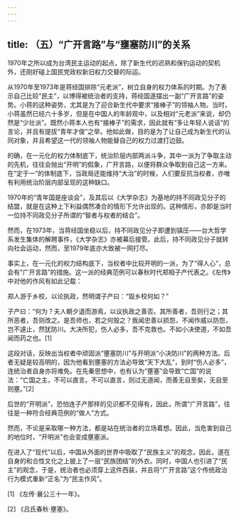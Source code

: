 ```yaml
---
---
---
```

title: （五）“广开言路”与“壅塞防川”的关系
---




1970年之所以成为台湾民主运动的起点，除了新生代的迟熟和保钓运动的契机外，还刚好碰上国民党政权新旧权力交替的际运。

从1970年至1973年是蒋经国排除“元老派”，树立自身的权力体系的时期。为了表示自己比较“民主”，以博得被统治者的支持，蒋经国遂摆出一副“广开言路”的姿势。小蒋的这种姿势，尤其是为了迎合新生代中要求“接棒子”的领袖人物。当时，小蒋虽然已经六十多岁，但是在中国人的年龄观中，以及相对“元老派”来说，却仍然是“少壮派”。既然小蒋本人也有“接棒子”的需求，因此就有“多让年轻人说话”的言论，并且有提拔“青年才俊”之举。他如此做，目的是为了让自己成为新生代的认同对象，并且希望这一代的领袖人物能替自己的权力过渡打边鼓。

的确，在一元化的权力体制底下，统治阶层内部两派斗争，其中一派为了争取主动的先机，往往会抛出“开明”的假象，广开言路，以便将群众争取到自己这一方来。在“定于一”的体制底下，当政局还能维持“大治”的时候，人们要反抗当权者，亦唯有利用统治阶层内部呈现的这种缺口。

1970年的“青年国是座谈会”，及其后以《大学杂志》为基地的持不同政见分子的结盟，就是在这种上下利益偶然凑合的情形下允许出现的。这种情形，亦即是当时一位持不同政见分子所谓的“智者与权者的结合”。

然而，在1973年，当蒋经国坐稳以后，持不同政见分子即遭到镇压——台大哲学系发生集体的解聘事件，《大学杂志》亦被幕后接管。此后，持不同政见分子就转向社会运动，然而，至1979年底亦大致被一网打尽。

事实上，在一元化的权力结构底下，当权者中比较开明的一派，为了“得人心”，总会有“广开言路”的措施。这一派的经典范例可以春秋时代郑相子产代表之。《左传》中对他的作风有如此记载：


郑人游于乡校，以论执政，然明谓子产曰：“毀乡校何如？”

子产曰：“何为？夫人朝夕退而游焉，以议执政之善否。其所善者，吾则行之；其所恶者，吾则改之。是吾师也，若之何毁之？我闻忠善以损怨，不闻作威以防怨，岂不遽止，然犹防川。大决所犯，伤人必多，吾不克救也。不如小决使道，不如吾闻而药之也。[1]




这段对话，反映出当权者中顽固派“壅塞防川”与开明派“小决防川”的两种方法。后者无疑是较高明的，因为他看到壅塞的方法必导致“天下大乱”，到时“伤人必多”，连统治者自身亦将难免。在先秦思想中，也有认为“壅塞”会导致“亡国”的说法：“亡国之主，不可以直言。不可以直言，则过无道闻，而善无自至矣，无自至则壅。”[2]

后世的“开明派”，恐怕连子产那样的见识都不见得有，因此，所谓“广开言路”，往往是一种符合经典范例的“做人”方式。

然而，不论是采取哪一种方法，都是站在统治者的立场着想。因此，当危害到自己的地位时，“开明派”也会变成壅塞派。

在进入了“现代”以后，中国从外面的世界中吸取了“民族主义”的观念，因此，遂在自身的和合性文化之上披上了一层“民族团结”的外衣。同时，中国人也引进了“民主”的观念，于是，统治者也必须穿上这件西装，并且将“广开言路”这个传统政治行为模式重新“正名”为“民主作风”。

[1] 《左传·襄公三十一年》。



[2] 《吕氏春秋·壅塞》。